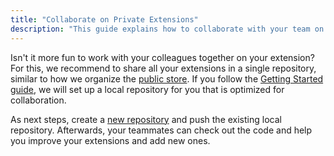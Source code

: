 ```yaml
---
title: "Collaborate on Private Extensions"
description: "This guide explains how to collaborate with your team on extensions."
---
```


Isn't it more fun to work with your colleagues together on your extension? For this, we recommend to share all your extensions in a single repository, similar to how we organize the [public store](https://raycast.com/store). If you follow the [Getting Started guide](/teams/getting-started), we will set up a local repository for you that is optimized for collaboration.

As next steps, create a [new repository](https://github.com/new) and push the existing local repository. Afterwards, your teammates can check out the code and help you improve your extensions and add new ones.